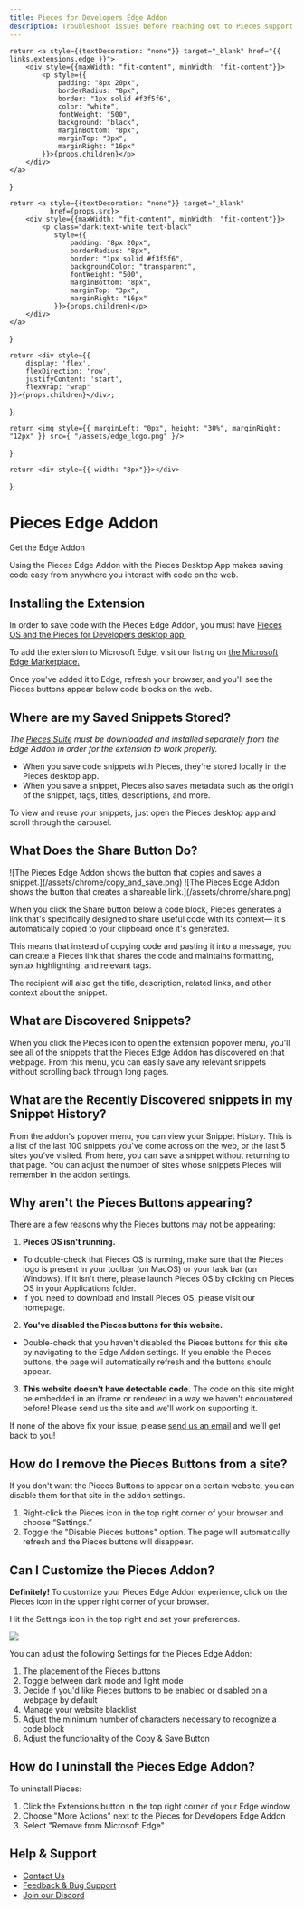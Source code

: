 ```yaml
---
title: Pieces for Developers Edge Addon
description: Troubleshoot issues before reaching out to Pieces support to get assistance with the Pieces for Developers Edge Addon.
---
```


<link rel="canonical" href="https://docs.pieces.app/extensions-plugins/edge" />

    return <a style={{textDecoration: "none"}} target="_blank" href="{{ links.extensions.edge }}">
        <div style={{maxWidth: "fit-content", minWidth: "fit-content"}}>
            <p style={{
                padding: "8px 20px",
                borderRadius: "8px",
                border: "1px solid #f3f5f6",
                color: "white",
                fontWeight: "500",
                background: "black",
                marginBottom: "8px",
                marginTop: "3px",
                marginRight: "16px"
            }}>{props.children}</p>
        </div>
    </a>
}

    return <a style={{textDecoration: "none"}} target="_blank"
              href={props.src}>
        <div style={{maxWidth: "fit-content", minWidth: "fit-content"}}>
            <p class="dark:text-white text-black"
               style={{
                   padding: "8px 20px",
                   borderRadius: "8px",
                   border: "1px solid #f3f5f6",
                   backgroundColor: "transparent",
                   fontWeight: "500",
                   marginBottom: "8px",
                   marginTop: "3px",
                   marginRight: "16px"
               }}>{props.children}</p>
        </div>
    </a>
}

    return <div style={{
        display: 'flex',
        flexDirection: 'row',
        justifyContent: 'start',
        flexWrap: "wrap"
    }}>{props.children}</div>;
};

    return <img style={{ marginLeft: "0px", height: "30%", marginRight: "12px" }} src={ "/assets/edge_logo.png" }/>
}

    return <div style={{ width: "8px"}}></div>
};

<GridFlexRow>
    <h1>Pieces Edge Addon</h1>
</GridFlexRow>

<GridFlexRow>
    <InstallButton>Get the Edge Addon</InstallButton>
    <ReleasePill src="https://code.pieces.app/updates" children="Current Version: {{ versions.edge }}"></ReleasePill>
</GridFlexRow>

Using the Pieces Edge Addon with the Pieces Desktop App makes saving code easy from anywhere you interact with code on the web.

## Installing the Extension

<Warning>In order to save code with the Pieces Edge Addon, you must have <a target="blank" href="/installation-getting-started/what-am-i-installing">Pieces OS and the Pieces for Developers desktop app.</a></Warning>

To add the extension to Microsoft Edge, visit our listing on <a target="blank" href="https://microsoftedge.microsoft.com/addons/detail/pieces-save-code-snippet/hglfimcdgonaeeobjckfdabcldfidmim"> the Microsoft Edge Marketplace.</a>

Once you've added it to Edge, refresh your browser, and you'll see the Pieces buttons appear below code blocks on the web.

## Where are my Saved Snippets Stored?
_The <a target="_blank" href="/installation-getting-started/what-am-i-installing">Pieces Suite</a> must be downloaded and installed separately from the Edge Addon in order for the extension to work properly._

- When you save code snippets with Pieces, they're stored locally in the Pieces desktop app.
- When you save a snippet, Pieces also saves metadata such as the origin of the snippet, tags, titles, descriptions, and more.

To view and reuse your snippets, just open the Pieces desktop app and scroll through the carousel.

## What Does the Share Button Do?

<GridFlexRow>
    ![The Pieces Edge Addon shows the button that copies and saves a snippet.](/assets/chrome/copy_and_save.png)
    <Spacer></Spacer>
    ![The Pieces Edge Addon shows the button that creates a shareable link.](/assets/chrome/share.png)
</GridFlexRow>

When you click the Share button below a code block, Pieces generates a link that's specifically designed to share useful code with its context— it's automatically copied to your clipboard once it's generated.

This means that instead of copying code and pasting it into a message, you can create a Pieces link that shares the code and maintains formatting, syntax highlighting, and relevant tags.

The recipient will also get the title, description, related links, and other context about the snippet.

## What are Discovered Snippets? 

When you click the Pieces icon to open the extension popover menu, you'll see all of the snippets that the Pieces Edge Addon has discovered on that webpage. From this menu, you can easily save any relevant snippets without scrolling back through long pages. 

## What are the Recently Discovered snippets in my Snippet History?

From the addon's popover menu, you can view your Snippet History. This is a list of the last 100 snippets you've come across on the web, or the last 5 sites you've visited. From here, you can save a snippet without returning to that page. You can adjust the number of sites whose snippets Pieces will remember in the addon settings. 

## Why aren't the Pieces Buttons appearing?
There are a few reasons why the Pieces buttons may not be appearing:

1. **Pieces OS isn't running.**
 - To double-check that Pieces OS is running, make sure that the Pieces logo is present in your toolbar (on MacOS) or your task bar (on Windows). If it isn't there, please launch Pieces OS by clicking on Pieces OS in your Applications folder.
 - If you need to download and install Pieces OS, please visit our homepage.

2. **You've disabled the Pieces buttons for this website.**
 - Double-check that you haven't disabled the Pieces buttons for this site by navigating to the Edge Addon settings. If you enable the Pieces buttons, the page will automatically refresh and the buttons should appear.

3. **This website doesn't have detectable code.**
The code on this site might be embedded in an iframe or rendered in a way we haven't encountered before! Please send us the site and we'll work on supporting it.

<Info>If none of the above fix your issue, please <a target="_blank" href="{{ links.socials.support_email }}">send us an email</a> and we'll get back to you!</Info>

## How do I remove the Pieces Buttons from a site?
If you don't want the Pieces Buttons to appear on a certain website, you can disable them for that site in the addon settings.

1. Right-click the Pieces icon in the top right corner of your browser and choose “Settings.”
2. Toggle the "Disable Pieces buttons" option. The page will automatically refresh and the Pieces buttons will disappear.

## Can I Customize the Pieces Addon?
**Definitely!**
To customize your Pieces Edge Addon experience, click on the Pieces icon in the upper right corner of your browser.

Hit the Settings icon in the top right and set your preferences.

<Image zoom src="/assets/theme_for_chrome.png" />

You can adjust the following Settings for the Pieces Edge Addon:
1. The placement of the Pieces buttons
2. Toggle between dark mode and light mode
3. Decide if you'd like Pieces buttons to be enabled or disabled on a webpage by default
4. Manage your website blacklist
5. Adjust the minimum number of characters necessary to recognize a code block
6. Adjust the functionality of the Copy & Save Button

## How do I uninstall the Pieces Edge Addon?

To uninstall Pieces:

1. Click the Extensions button in the top right corner of your Edge window 
2. Choose "More Actions" next to the Pieces for Developers Edge Addon
3. Select "Remove from Microsoft Edge"

## Help & Support

- [Contact Us](https://code.pieces.app/contact)
- [Feedback & Bug Support](https://getpieces.typeform.com/to/mCjBSIjF#docs-edge)
- [Join our Discord](https://discord.com/invite/getpieces)